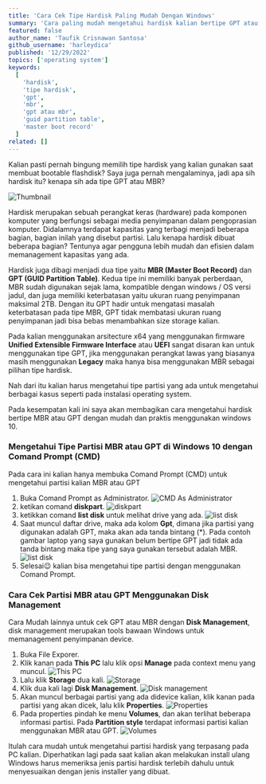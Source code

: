 ```yaml
---
title: 'Cara Cek Tipe Hardisk Paling Mudah Dengan Windows'
summary: 'Cara paling mudah mengetahui hardisk kalian bertipe GPT atau MBR dengan windows. Mau tau caranya? Simak tutorial ini sampai selesai😉'
featured: false
author_name: 'Taufik Crisnawan Santosa'
github_username: 'harleydica'
published: '12/29/2022'
topics: ['operating system']
keywords:
  [
    'hardisk',
    'tipe hardisk',
    'gpt',
    'mbr',
    'gpt atau mbr',
    'guid partition table',
    'master boot record'
  ]
related: []
---
```


Kalian pasti pernah bingung memilih tipe hardisk yang kalian gunakan saat membuat bootable flashdisk? Saya juga pernah mengalaminya, jadi apa sih hardisk itu? kenapa sih ada tipe GPT atau MBR?

![Thumbnail](https://ik.imagekit.io/taufik/blog/cara-cek-hardisk-bertipe-gpt-atau-mbr/tampilan.png 'Thumbnail')


Hardisk merupakan sebuah perangkat keras (hardware) pada komponen komputer yang berfungsi sebagai media penyimpanan dalam pengoprasian komputer. Didalamnya terdapat kapasitas yang terbagi menjadi beberapa bagian, bagian inilah yang disebut partisi. Lalu kenapa hardisk dibuat beberapa bagian? Tentunya agar pengguna lebih mudah dan efisien dalam memanagement kapasitas yang ada. 

Hardisk juga dibagi menjadi dua tipe yaitu **MBR (Master Boot Record)** dan **GPT (GUID Partition Table)**. Kedua tipe ini memiliki banyak perberdaan, MBR sudah digunakan sejak lama, kompatible dengan windows / OS versi jadul, dan juga memiliki keterbatasan yaitu ukuran ruang penyimpanan maksimal 2TB. Dengan itu GPT hadir untuk mengatasi masalah keterbatasan pada tipe MBR, GPT tidak membatasi ukuran ruang penyimpanan jadi bisa bebas menambahkan size storage kalian.

Pada kalian menggunakan arsitecture x64 yang menggunakan firmware **Unified Extensible Firmware Interface** atau **UEFI** sangat disaran kan untuk menggunakan tipe GPT, jika menggunakan perangkat lawas yang biasanya masih menggunakan **Legacy** maka hanya bisa menggunakan MBR sebagai pilihan tipe hardisk.

Nah dari itu kalian harus mengetahui tipe partisi yang ada untuk mengetahui berbagai kasus seperti pada instalasi operating system.

Pada kesempatan kali ini saya akan membagikan cara mengetahui hardisk bertipe MBR atau GPT dengan mudah dan praktis menggunakan windows 10.

### Mengetahui Tipe Partisi MBR atau GPT di Windows 10 dengan Comand Prompt (CMD)

Pada cara ini kalian hanya membuka Comand Prompt (CMD) untuk mengetahui partisi kalian MBR atau GPT

1. Buka Comand Prompt as Administrator.
![CMD As Administrator](https://ik.imagekit.io/taufik/blog/cara-cek-hardisk-bertipe-gpt-atau-mbr/tampilan-cmd-1.png 'CMD As Administrator')
2. ketikan comand **diskpart**.
![diskpart](https://ik.imagekit.io/taufik/blog/cara-cek-hardisk-bertipe-gpt-atau-mbr/tampilan-cmd-2.png 'diskpart')
3. ketikkan comand **list disk** untuk melihat drive yang ada.
![list disk](https://ik.imagekit.io/taufik/blog/cara-cek-hardisk-bertipe-gpt-atau-mbr/tampilan-cmd-3.png 'list disk')
4. Saat muncul daftar drive, maka ada kolom **Gpt**, dimana jika partisi yang digunakan adalah GPT, maka akan ada tanda bintang (*). Pada contoh gambar laptop yang saya gunakan belum bertipe GPT jadi tidak ada tanda bintang maka tipe yang saya gunakan tersebut adalah MBR.
![list disk](https://ik.imagekit.io/taufik/blog/cara-cek-hardisk-bertipe-gpt-atau-mbr/tampilan-cmd-4.png 'list disk')
5. Selesai😉 kalian bisa mengetahui tipe partisi dengan menggunakan Comand Prompt.

### Cara Cek Partisi MBR atau GPT Menggunakan Disk Management

Cara Mudah lainnya untuk cek GPT atau MBR dengan **Disk Management**, disk management merupakan tools bawaan Windows untuk memanagement penyimpanan device.

1. Buka File Exporer.
2. Klik kanan pada **This PC** lalu klik opsi **Manage** pada context menu yang muncul.
![This PC](https://ik.imagekit.io/taufik/blog/cara-cek-hardisk-bertipe-gpt-atau-mbr/tampilan-diskmanagement-1.png 'This PC')
3. Lalu klik **Storage** dua kali.
![Storage](https://ik.imagekit.io/taufik/blog/cara-cek-hardisk-bertipe-gpt-atau-mbr/tampilan-diskmanagement-2.png 'Storage')
4. Klik dua kali lagi **Disk Management**.
![Disk management](https://ik.imagekit.io/taufik/blog/cara-cek-hardisk-bertipe-gpt-atau-mbr/tampilan-diskmanagement-3.png 'Disk management')
5. Akan muncul berbagai partisi yang ada didevice kalian, klik kanan pada partisi yang akan dicek, lalu klik **Properties**.
![Properties](https://ik.imagekit.io/taufik/blog/cara-cek-hardisk-bertipe-gpt-atau-mbr/tampilan-diskmanagement-4.png 'Properties')
6. Pada properties pindah ke menu **Volumes**, dan akan terlihat beberapa informasi partisi. Pada **Partition style** terdapat informasi partisi kalian menggunakan MBR atau GPT.
![Volumes](https://ik.imagekit.io/taufik/blog/cara-cek-hardisk-bertipe-gpt-atau-mbr/tampilan-diskmanagement-5.png 'Volumes')

Itulah cara mudah untuk mengetahui partisi hardisk yang terpasang pada PC kalian. Diperhatikan lagi pada saat kalian akan melakukan install ulang Windows harus memeriksa jenis partisi hardisk terlebih dahulu untuk menyesuaikan dengan jenis installer yang dibuat.